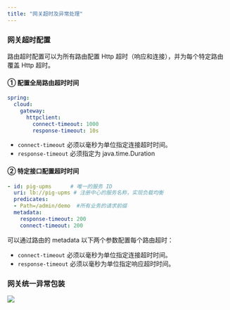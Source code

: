 ```yaml
---
title: "网关超时及异常处理"
---
```


### 网关超时配置

路由超时配置可以为所有路由配置 Http 超时（响应和连接），并为每个特定路由覆盖 Http 超时。

#### ① 配置全局路由超时时间

```yaml
spring:
  cloud:
    gateway:
      httpclient:
        connect-timeout: 1000
        response-timeout: 10s
```

+ `connect-timeout` 必须以毫秒为单位指定连接超时时间。
+ `response-timeout` 必须指定为 java.time.Duration

#### ②  特定接口配置超时时间
```yaml
- id: pig-upms      # 唯一的服务 ID
  uri: lb://pig-upms # 注册中心的服务名称，实现负载均衡
  predicates:
  - Path=/admin/demo  #所有业务的请求前缀
  metadata:
    response-timeout: 200
    connect-timeout: 200
```

可以通过路由的 metadata 以下两个参数配置每个路由超时：

+ `connect-timeout` 必须以毫秒为单位指定连接超时时间。
+ `response-timeout` 必须以毫秒为单位指定响应超时时间。

### 网关统一异常包装

![](/images/1648737466095-60dcf5e3-2997-469f-821c-3244c63ef220.png)
